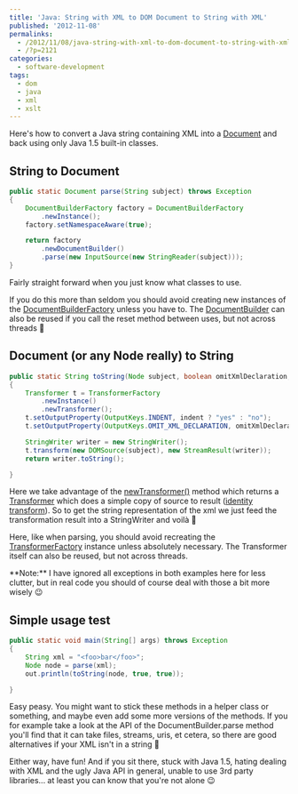 ---
title: 'Java: String with XML to DOM Document to String with XML'
published: '2012-11-08'
permalinks:
  - /2012/11/08/java-string-with-xml-to-dom-document-to-string-with-xml/
  - /?p=2121
categories:
  - software-development
tags:
  - dom
  - java
  - xml
  - xslt
---

Here's how to convert a Java string containing XML into a <a href="http://docs.oracle.com/javase/1.5.0/docs/api/org/w3c/dom/Document.html">Document</a> and back using only Java 1.5 built-in classes.

## String to Document

```java
public static Document parse(String subject) throws Exception
{
    DocumentBuilderFactory factory = DocumentBuilderFactory
        .newInstance();
    factory.setNamespaceAware(true);

    return factory
        .newDocumentBuilder()
        .parse(new InputSource(new StringReader(subject)));
}
```

Fairly straight forward when you just know what classes to use.

If you do this more than seldom you should avoid creating new instances of the <a href="http://docs.oracle.com/javase/1.5.0/docs/api/javax/xml/parsers/DocumentBuilderFactory.html">DocumentBuilderFactory</a> unless you have to. The <a href="http://docs.oracle.com/javase/1.5.0/docs/api/javax/xml/parsers/DocumentBuilder.html">DocumentBuilder</a> can also be reused if you call the reset method between uses, but not across threads 🙂

## Document (or any Node really) to String

```java
public static String toString(Node subject, boolean omitXmlDeclaration, boolean indent) throws Exception
{
    Transformer t = TransformerFactory
        .newInstance()
        .newTransformer();
    t.setOutputProperty(OutputKeys.INDENT, indent ? "yes" : "no");
    t.setOutputProperty(OutputKeys.OMIT_XML_DECLARATION, omitXmlDeclaration ? "yes" : "no");

    StringWriter writer = new StringWriter();
    t.transform(new DOMSource(subject), new StreamResult(writer));
    return writer.toString();

}

```

Here we take advantage of the <a href="http://docs.oracle.com/javase/1.5.0/docs/api/javax/xml/transform/TransformerFactory.html#newTransformer()">newTransformer()</a> method which returns a <a href="http://docs.oracle.com/javase/1.5.0/docs/api/javax/xml/transform/Transformer.html">Transformer</a> which does a simple copy of source to result (<a href="http://en.wikipedia.org/wiki/Identity_transform">identity transform</a>). So to get the string representation of the xml we just feed the transformation result into a StringWriter and voilà 🙂

Here, like when parsing, you should avoid recreating the <a href="http://docs.oracle.com/javase/1.5.0/docs/api/javax/xml/transform/TransformerFactory.html">TransformerFactory</a> instance unless absolutely necessary. The Transformer itself can also be reused, but not across threads.

<div className="note">
  **Note:** I have ignored all exceptions in both examples here for less
  clutter, but in real code you should of course deal with those a bit more
  wisely 😉
</div>

## Simple usage test

```java
public static void main(String[] args) throws Exception
{
    String xml = "<foo>bar</foo>";
    Node node = parse(xml);
    out.println(toString(node, true, true));

}

```

Easy peasy. You might want to stick these methods in a helper class or something, and maybe even add some more versions of the methods. If you for example take a look at the API of the DocumentBuilder.parse method you'll find that it can take files, streams, uris, et cetera, so there are good alternatives if your XML isn't in a string 🙂

Either way, have fun! And if you sit there, stuck with Java 1.5, hating dealing with XML and the ugly Java API in general, unable to use 3rd party libraries... at least you can know that you're not alone 😉
